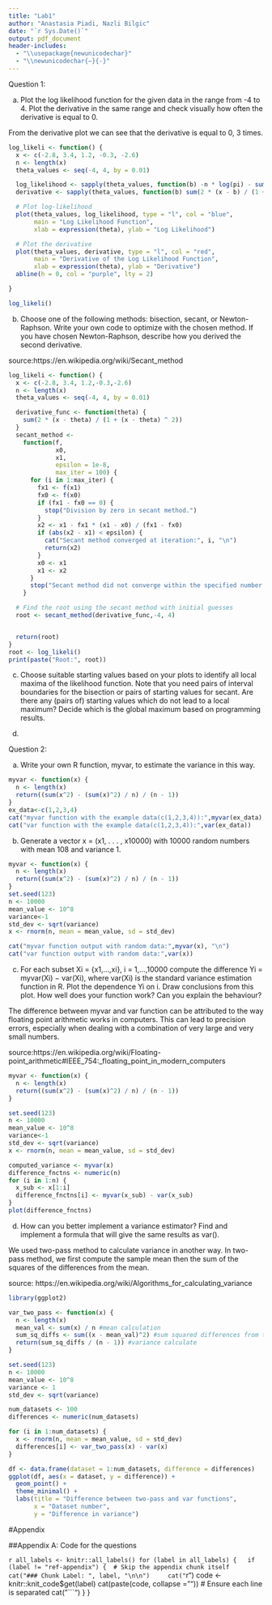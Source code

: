 ```yaml
---
title: "Lab1"
author: "Anastasia Piadi, Nazli Bilgic"
date: "`r Sys.Date()`"
output: pdf_document
header-includes:
  - "\\usepackage{newunicodechar}"
  - "\\newunicodechar{−}{-}"
---
```

Question 1:

a) Plot the log likelihood function for the given data in the range from -4 to 4. Plot the derivative in the same range and check visually how often the derivative is equal to 0.

From the derivative plot we can see that the derivative is equal to 0, 3 times.
```r
log_likeli <- function() {
  x <- c(-2.8, 3.4, 1.2, -0.3, -2.6)
  n <- length(x)
  theta_values <- seq(-4, 4, by = 0.01)

  log_likelihood <- sapply(theta_values, function(b) -n * log(pi) - sum(log(1 + (x - b)^2)))
  derivative <- sapply(theta_values, function(b) sum(2 * (x - b) / (1 + (x - b)^2)))

  # Plot log-likelihood
  plot(theta_values, log_likelihood, type = "l", col = "blue",
       main = "Log Likelihood Function",
       xlab = expression(theta), ylab = "Log Likelihood")

  # Plot the derivative
  plot(theta_values, derivative, type = "l", col = "red",
       main = "Derivative of the Log Likelihood Function",
       xlab = expression(theta), ylab = "Derivative")
  abline(h = 0, col = "purple", lty = 2)

}

log_likeli()

```
b) Choose one of the following methods: bisection, secant, or Newton-Raphson. Write your own code to optimize with the chosen method. If you have chosen Newton-Raphson, describe how you derived the second derivative.

source:https://en.wikipedia.org/wiki/Secant_method

```r
log_likeli <- function() {
  x <- c(-2.8, 3.4, 1.2,-0.3,-2.6)
  n <- length(x)
  theta_values <- seq(-4, 4, by = 0.01)

  derivative_func <- function(theta) {
    sum(2 * (x - theta) / (1 + (x - theta) ^ 2))
  }
  secant_method <-
    function(f,
             x0,
             x1,
             epsilon = 1e-8,
             max_iter = 100) {
      for (i in 1:max_iter) {
        fx1 <- f(x1)
        fx0 <- f(x0)
        if (fx1 - fx0 == 0) {
          stop("Division by zero in secant method.")
        }
        x2 <- x1 - fx1 * (x1 - x0) / (fx1 - fx0)
        if (abs(x2 - x1) < epsilon) {
          cat("Secant method converged at iteration:", i, "\n")
          return(x2)
        }
        x0 <- x1
        x1 <- x2
      }
      stop("Secant method did not converge within the specified number of iterations.")
    }

  # Find the root using the secant method with initial guesses
  root <- secant_method(derivative_func,-4, 4)


  return(root)
}
root <- log_likeli()
print(paste("Root:", root))

```

c) Choose suitable starting values based on your plots to identify all local maxima of the likelihood function. Note that you need pairs of interval boundaries for the bisection or pairs of starting values for secant. Are there any (pairs of) starting values which do not lead to a local maximum? Decide which is the global maximum based on programming results.





d)


Question 2:

a) Write your own R function, myvar, to estimate the variance in this way.

```r
myvar <- function(x) {
  n <- length(x)
  return((sum(x^2) - (sum(x)^2) / n) / (n - 1))
}
ex_data<-c(1,2,3,4)
cat("myvar function with the example data(c(1,2,3,4)):",myvar(ex_data), "\n")
cat("var function with the example data(c(1,2,3,4)):",var(ex_data))
```

b) Generate a vector x = (x1, . . . , x10000) with 10000 random numbers with mean 108 and variance 1.


```r
myvar <- function(x) {
  n <- length(x)
  return((sum(x^2) - (sum(x)^2) / n) / (n - 1))
}
set.seed(123)
n <- 10000
mean_value <- 10^8
variance<-1
std_dev <- sqrt(variance)
x <- rnorm(n, mean = mean_value, sd = std_dev)

cat("myvar function output with random data:",myvar(x), "\n")
cat("var function output with random data:",var(x))
```

c) For each subset Xi = {x1,...,xi}, i = 1,...,10000 compute the difference Yi = myvar(Xi) − var(Xi), where var(Xi) is the standard variance estimation function in R. Plot the dependence Yi on i. Draw conclusions from this plot. How well does your function work? Can you explain the behaviour?

The difference between myvar and var function can be attributed to the way floating point arithmetic works in computers. This can lead to precision errors, especially when dealing with a combination of very large and very small numbers.

source:https://en.wikipedia.org/wiki/Floating-point_arithmetic#IEEE_754:_floating_point_in_modern_computers

```r
myvar <- function(x) {
  n <- length(x)
  return((sum(x^2) - (sum(x)^2) / n) / (n - 1))
}

set.seed(123)
n <- 10000
mean_value <- 10^8
variance<-1
std_dev <- sqrt(variance)
x <- rnorm(n, mean = mean_value, sd = std_dev)

computed_variance <- myvar(x)
difference_fnctns <- numeric(n)
for (i in 1:n) {
  x_sub <- x[1:i]
  difference_fnctns[i] <- myvar(x_sub) - var(x_sub)
}
plot(difference_fnctns)

```


d) How can you better implement a variance estimator? Find and implement a formula that will give the same results as var().

We used two-pass method to calculate variance in another way. In two-pass method, we first compute the sample mean then the sum of the squares of the differences from the mean. 

source: https://en.wikipedia.org/wiki/Algorithms_for_calculating_variance

```r
library(ggplot2)

var_two_pass <- function(x) {
  n <- length(x) 
  mean_val <- sum(x) / n #mean calculation
  sum_sq_diffs <- sum((x - mean_val)^2) #sum squared differences from the mean
  return(sum_sq_diffs / (n - 1)) #variance calculate
}

set.seed(123)
n <- 10000
mean_value <- 10^8
variance <- 1
std_dev <- sqrt(variance)

num_datasets <- 100
differences <- numeric(num_datasets)

for (i in 1:num_datasets) {
  x <- rnorm(n, mean = mean_value, sd = std_dev)
  differences[i] <- var_two_pass(x) - var(x)
}

df <- data.frame(dataset = 1:num_datasets, difference = differences)
ggplot(df, aes(x = dataset, y = difference)) +
  geom_point() +
  theme_minimal() +
  labs(title = "Difference between two-pass and var functions",
       x = "Dataset number",
       y = "Difference in variance")


```



#Appendix

##Appendix A: Code for the questions


```r
all_labels <- knitr::all_labels()
for (label in all_labels) {
  if (label != "ref-appendix") {  # Skip the appendix chunk itself
    cat("### Chunk Label: ", label, "\n\n")
    cat("```r\n")
    code <- knitr::knit_code$get(label)
    cat(paste(code, collapse = "\n"))  # Ensure each line is separated
    cat("\n```\n\n")
  }
}





